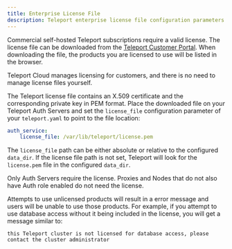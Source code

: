 ```yaml
---
title: Enterprise License File
description: Teleport enterprise license file configuration parameters and requirements
---
```


Commercial self-hosted Teleport subscriptions require a valid license. The license file can
be downloaded from the [Teleport Customer
Portal](https://dashboard.gravitational.com/web/login). When downloading the file, the products you are licensed to use will be listed in the browser. 

<Admonition type="note" title="Not applicable to Teleport Cloud">
Teleport Cloud manages licensing for customers, and there is no need to manage license files yourself. 
</Admonition>

The Teleport license file contains an X.509 certificate and the corresponding
private key in PEM format. Place the downloaded file on your Teleport Auth
Servers and set the `license_file` configuration parameter of your
`teleport.yaml` to point to the file location:

```yaml
auth_service:
    license_file: /var/lib/teleport/license.pem
```

The `license_file` path can be either absolute or relative to the configured
`data_dir`. If the license file path is not set, Teleport will look for the
`license.pem` file in the configured `data_dir`.

Only Auth Servers require the license. Proxies and Nodes that do not also have Auth role enabled do not need the license.  
    
Attempts to use unlicensed products will result in a error message and users will be unable to use those products. For example, if you attempt to use database access without it being included in the license, you will get a message similar to:
```code
this Teleport cluster is not licensed for database access, please contact the cluster administrator
```
